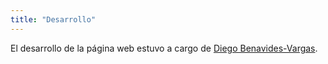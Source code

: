 ```yaml
---
title: "Desarrollo"
---
```


El desarrollo de la página web estuvo a cargo de [Diego Benavides-Vargas](mailto:diegobv@pm.me).